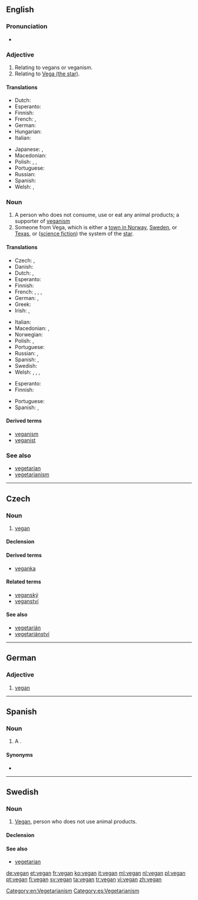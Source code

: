 ==English==
{{wikipedia}}

===Pronunciation===
* {{rhymes|iːɡən}}

===Adjective===
{{en-adj|-}}

# Relating to vegans or veganism.
# Relating to [[w:Vega|Vega (the star)]].

====Translations====
{{trans-top|relating to vegans or veganism}}
* Dutch: {{t|nl|veganistisch}}
* Esperanto: {{t-|eo|vegana}}
* Finnish: {{t+|fi|vegaaninen}}
* French: {{t+|fr|végan|m}}, {{t+|fr|végane|m|f}}
* German: {{t+|de|vegan}}
* Hungarian: {{t-|hu|vega}}
* Italian: {{t|it|vegano}}
{{trans-mid}}
* Japanese: {{t-|ja|完全菜食主義者|tr=kanzen saishokushugisha|sc=Jpan}}, {{t-|ja|ビーガン|tr=bīgan|sc=Jpan}}
* Macedonian: {{t-|mk|вегански|tr=véganski}}
* Polish: {{t|pl|wegański|m}}, {{t|pl|wegańska|f}}, {{t|pl|wegańskie}}
* Portuguese: {{t+|pt|vegano|m}}
* Russian: {{t|ru|веганский|tr=véganskij, vegánskij}}
* Spanish: {{t-|es|vegano}}
* Welsh: {{t-|cy|feganaidd}}, {{t-|cy|figanaidd}}
{{trans-bottom}}

===Noun===
{{en-noun}}

# A person who does not consume, use or eat any animal products; a supporter of [[veganism]]
# Someone from Vega, which is either a [[w:Vega, Norway|town in Norway]], [[w:Vega, Haninge, Sweden|Sweden]], or [[w:Vega, Texas|Texas]], or ([[science fiction]]) the system of the [[w:Vega|star]].

====Translations====
{{trans-top|supporter of veganism}}
* Czech: {{t-|cs|vegan|m}}, {{t-|cs|veganka|f}}
* Danish: {{t-|da|veganer}}
* Dutch: {{t|nl|veganist|m}}, {{t|nl|veganiste|f}}
* Esperanto: {{t-|eo|vegano}}
* Finnish: {{t+|fi|vegaani}}
* French: {{t|fr|végan|m}}, {{t|fr|végétalien|m}}, {{t|fr|végétalienne|f}}, {{t+|fr|végane|m|f}}
* German: {{t+|de|Veganer|m}}, {{t+|de|Veganerin|f}}
* Greek: {{t-|el|ακραιφνής χορτοφάγος|m|f|tr=akraifnís chortofágos}}
* Irish: {{t-|ga|veigeán|m}}, {{t-|ga|fíor-veigeatóir|m}}
{{trans-mid}}
* Italian: {{t|it|vegano|m}}
* Macedonian: {{t-|mk|веган|m|tr=végan}}, {{t-|mk|веганка|f|tr=véganka}}
* Norwegian: {{t-|no|veganer}}
* Polish: {{t+|pl|weganin|m}}, {{t+|pl|weganka|f}}
* Portuguese: {{t+|pt|vegano|m}}
* Russian: {{t|ru|веган|m|tr=végan, vegán|sc=Cyrl}}, {{t|ru|веганка|f|tr=véganka, vegánka|sc=Cyrl}}
* Spanish: {{t-|es|vegano|m}}, {{t-|es|vegana|f}}
* Swedish: {{t+|sv|vegan}}
* Welsh: {{t-|cy|fegan}}, {{t-|cy|figan}}, {{t-|cy|cigwrthodwr caeth|m}}, {{t-|cy|llysfwytäwr caeth|m}}
{{trans-bottom}}

{{trans-top|someone from Vega}}
* Esperanto: {{t-|eo|vegano}}
* Finnish: {{t|fi|-lainen|alt=vegalainen}}
{{trans-mid}}
* Portuguese: {{t+|pt|vegano|m}}
* Spanish: {{t-|es|vegano|m}}, {{t-|es|vegana|f}}
{{trans-bottom}}

====Derived terms====
* [[veganism]]
* [[veganist]]

===See also===
* [[vegetarian]]
* [[vegetarianism]]

[[Category:en:Vegetarianism]]

----

==Czech==

===Noun===
{{cs-noun|g=m}}

# [[vegan]] {{gloss|veganism supporter}}

====Declension====
{{cs-decl-noun-auto|ma|veg|a|n}}

====Derived terms====
* [[veganka]] {{qualifier|feminine form}}

====Related terms====
* [[veganský]]
* [[veganství]] {{n}}

====See also====
* [[vegetarián]] {{m}}
* [[vegetariánství]] {{n}}

----

==German==

===Adjective===
{{head|de|adjective}}

# [[#English|vegan]]

----

==Spanish==

===Noun===
{{es-noun|m}}

# A {{l/en|vegan}}.

====Synonyms====
* {{l/es|vegano}}

[[Category:es:Vegetarianism]]

----

==Swedish==

===Noun===
{{sv-noun|g=c}}

# [[#English|Vegan]], person who does not use animal products.

====Declension====
{{sv-noun-reg-r-c|2=vegane}}

====See also====
* [[vegetarian]]

[[de:vegan]]
[[et:vegan]]
[[fr:vegan]]
[[ko:vegan]]
[[it:vegan]]
[[ml:vegan]]
[[nl:vegan]]
[[pl:vegan]]
[[pt:vegan]]
[[fi:vegan]]
[[sv:vegan]]
[[ta:vegan]]
[[tr:vegan]]
[[vi:vegan]]
[[zh:vegan]]